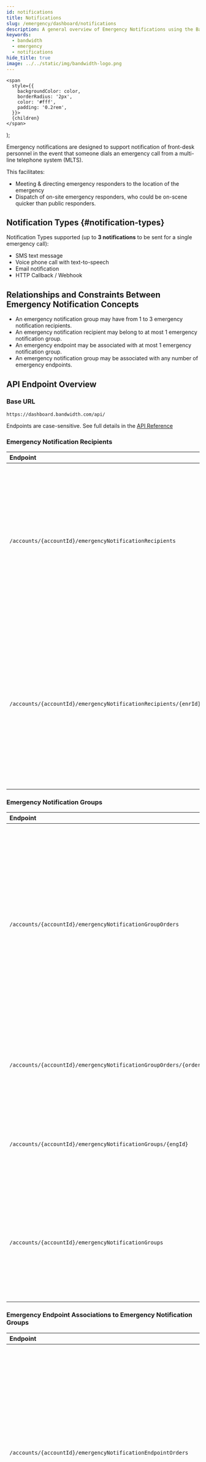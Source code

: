 ```yaml
---
id: notifications
title: Notifications
slug: /emergency/dashboard/notifications
description: A general overview of Emergency Notifications using the Bandwidth Dashboard
keywords:
  - bandwidth
  - emergency
  - notifications
hide_title: true
image: ../../static/img/bandwidth-logo.png
---
```


    <span
      style={{
        backgroundColor: color,
        borderRadius: '2px',
        color: '#fff',
        padding: '0.2rem',
      }}>
      {children}
    </span>
  );

Emergency notifications are designed to support notification of front-desk personnel in the event that someone dials an emergency call from a multi-line telephone system (MLTS).

This facilitates:

  * Meeting & directing emergency responders to the location of the emergency
  * Dispatch of on-site emergency responders, who could be on-scene quicker than public responders.

## Notification Types {#notification-types}

Notification Types supported (up to **3 notifications** to be sent for a single emergency call):

  * SMS text message
  * Voice phone call with text-to-speech
  * Email notification
  * HTTP Callback / Webhook

## Relationships and Constraints Between Emergency Notification Concepts

  * An emergency notification group may have from 1 to 3 emergency notification recipients.
  * An emergency notification recipient may belong to at most 1 emergency notification group.
  * An emergency endpoint may be associated with at most 1 emergency notification group.
  * An emergency notification group may be associated with any number of emergency endpoints.

## API Endpoint Overview

### Base URL

`https://dashboard.bandwidth.com/api/`

Endpoints are case-sensitive. See full details in the [API Reference](/apis/numbers)

### Emergency Notification Recipients

| Endpoint                                                        | Description                                                                                                                                                                                                                                                                                                                 |
|:----------------------------------------------------------------|:----------------------------------------------------------------------------------------------------------------------------------------------------------------------------------------------------------------------------------------------------------------------------------------------------------------------------|
| `/accounts/{accountId}/emergencyNotificationRecipients`         | Use the <Highlight color="#079CEE">POST</Highlight> operation to create an emergency notification recipient.<br/>Use the <<Highlight color="#00bf8c">GET</Highlight> operation with optional query parameters to fetch emergency notifications associated with the account.                                                                              |
| `/accounts/{accountId}/emergencyNotificationRecipients/{enrId}` | Use the <<Highlight color="#00bf8c">GET</Highlight> operation to fetch a specific emergency notification recipient by identifier.<br/>Use the <code class="put">PUT</code> operation to replace an emergency notification recipient.<br/>Use the <code class="delete">DELETE</code> operation to remove an emergency notification recipient. |

### Emergency Notification Groups

| Endpoint                                                           | Description                                                                                                                                                                                                                                                                                  |
|:-------------------------------------------------------------------|:---------------------------------------------------------------------------------------------------------------------------------------------------------------------------------------------------------------------------------------------------------------------------------------------|
| `/accounts/{accountId}/emergencyNotificationGroupOrders`           | Use the <Highlight color="#079CEE">POST</Highlight> operation to create an order to create, modify, or delete an emergency notification group.<br/>Use the <<Highlight color="#00bf8c">GET</Highlight> operation with optional query parameters to fetch emergency notification group orders associated with the account. |
| `/accounts/{accountId}/emergencyNotificationGroupOrders/{orderId}` | Use the <<Highlight color="#00bf8c">GET</Highlight> operation to fetch a specific emergency notification group order by identifier.                                                                                                                                                                         |
| `/accounts/{accountId}/emergencyNotificationGroups/{engId}`        | Use the <<Highlight color="#00bf8c">GET</Highlight> operation to fetch a specific current emergency notification group by identifier.                                                                                                                                                                       |
| `/accounts/{accountId}/emergencyNotificationGroups`                | Use the <<Highlight color="#00bf8c">GET</Highlight> operation with optional query parameters to fetch current emergency notification groups associated with the account.                                                                                                                                    |

### Emergency Endpoint Associations to Emergency Notification Groups

| Endpoint                                                              | Description                                                                                                                                                                                                                                                                                                            |
|:----------------------------------------------------------------------|:-----------------------------------------------------------------------------------------------------------------------------------------------------------------------------------------------------------------------------------------------------------------------------------------------------------------------|
| `/accounts/{accountId}/emergencyNotificationEndpointOrders`           | Use the <Highlight color="#079CEE">POST</Highlight> operation to create an order to add or remove emergency endpoint associations to an emergency notification group.<br/>Use the <<Highlight color="#00bf8c">GET</Highlight> operation with optional query parameters to fetch emergency notification endpoint orders associated with the account. |
| `/accounts/{accountId}/emergencyNotificationEndpointOrders/{orderId}` | Use the <<Highlight color="#00bf8c">GET</Highlight> operation to fetch a specific emergency notification endpoint order by identifier.                                                                                                                                                                                                |
| `/tns/{tn}/tndetails`                                                 | Use the <<Highlight color="#00bf8c">GET</Highlight> operation to fetch information, including emergency endpoint associations to an emergency notification group for a specified telephone number.                                                                                                                                    |
| `/accounts/{accountId}/aeuis`                                         | Use the <<Highlight color="#00bf8c">GET</Highlight> operation with optional query parameters to fetch information, including emergency endpoint associations to an emergency notification group for alternate caller identifiers associated with the account.                                                                         |
| `/accounts/{accountId}/aeuis/{acid}`                                  | Use the <<Highlight color="#00bf8c">GET</Highlight> operation to fetch information, including emergency endpoint associations to an emergency notification group for a specified alternate caller identifier.                                                                                                                         |

## Key Terminology

| Term                                  | Description                                                                                                                                                                                                                                                                                                                                                                                                                                                                                                                                                                                                                                                                                                                                                                                                                                |
|:--------------------------------------|:-------------------------------------------------------------------------------------------------------------------------------------------------------------------------------------------------------------------------------------------------------------------------------------------------------------------------------------------------------------------------------------------------------------------------------------------------------------------------------------------------------------------------------------------------------------------------------------------------------------------------------------------------------------------------------------------------------------------------------------------------------------------------------------------------------------------------------------------|
| Alternate Caller Identity (ACID)      | See Alternate End-User Identity (AEUI).                                                                                                                                                                                                                                                                                                                                                                                                                                                                                                                                                                                                                                                                                                                                                                                                    |
| Alternate End-User Identity (AEUI)    | A unique alpha-numeric string which may be used as an alternative to using a telephone number to identify the applicable 911 end-user. An AEUI may have an End User name and valid street address, in addition to the optional association with an emergency notification group.                                                                                                                                                                                                                                                                                                                                                                                                                                                                                                                                                          |
| Callback                              | A mechanism to deliver an emergency notification in which an HTTPS URL is invoked with information about the emergency call. An emergency notification recipient can have a type of Callback to indicate that a web URL should be invoked to deliver the notification of an emergency call.                                                                                                                                                                                                                                                                                                                                                                                                                                                                                                                                               |
| Callback Password                     | The password used to authenticate the sender of a Callback to the receiver of the Callback. When an emergency notification recipient is configured with type set to Callback, an HTTPS URL, callback password, and callback username are included in the configuration.                                                                                                                                                                                                                                                                                                                                                                                                                                                                                                                                                                   |
| Callback Username                     | The username used to authenticate the sender of a Callback to the receiver of the Callback. When an emergency notification recipient is configured with type set to Callback, an HTTPS URL, callback password, and callback username are included in the configuration.                                                                                                                                                                                                                                                                                                                                                                                                                                                                                                                                                                   |
| Callback URL                          | The HTTPS URL used as the target of an emergency notification recipient with type Callback. When an emergency notification recipient is configured with type set to Callback, an HTTPS URL, callback password, and callback username are included in the configuration.                                                                                                                                                                                                                                                                                                                                                                                                                                                                                                                                                                   |
| Date Formats                          | Where displayed or used for filtering order histories, use the format YYYY-MM-DDTHH:MM:SS.mmmmX, where if "X" is used for timezone information. For UTC, "X" is replaced with "Z". For other timezones, "X" is replaced with a positive or negative UTC offset. For example, a date and time specified in U.S. EDT would look like 2020-04-01T15:40:32.243-05:00. A date and time specified in U.S. EST would look like 2019-12-17T04:55:21.099-04:00. A date and time specified in Japan standard time would look like 2020-04-01T15:48:29.798+09:00. If the timezone information is omitted, UTC is assumed. If the time is omitted, time 00:00:00.000 is assumed.                                                                                                                                                                |
| Emergency Call                        | If an emergency endpoint is associated with an emergency notification group, and an emergency call is originated from that endpoint, notifications are sent according to the emergency notification recipients configured for the emergency notification group.                                                                                                                                                                                                                                                                                                                                                                                                                                                                                                                                                                            |
| Emergency Endpoint                    | An identifier associated with the originator of an emergency call. An emergency endpoint may be a telephone number or an AEUI. An emergency endpoint must be configured with an emergency location, including a valid street address. An emergency endpoint may be associated with one emergency notification group.                                                                                                                                                                                                                                                                                                                                                                                                                                                                                                                    |
| Emergency Endpoint AEUI               | An emergency endpoint defined as an AEUI.                                                                                                                                                                                                                                                                                                                                                                                                                                                                                                                                                                                                                                                                                                                                                                                                  |
| Emergency Endpoint TN                 | An emergency endpoint defined as a telephone number (TN).                                                                                                                                                                                                                                                                                                                                                                                                                                                                                                                                                                                                                                                                                                                                                                                  |
| Emergency Notification Endpoint Order | When an emergency endpoint is associated with an emergency notification group, that association is configured by submitting an order. The "order" provides a record of what was configured, when, and by whom. It also allows you to do other things while the order is being fulfilled. For example, an order to associate 10,000 emergency endpoints to an emergency notification group may take a couple of minutes to complete. If necessary for trouble-shooting, you may query the order history in a number of ways to find out when an endpoint was added to or removed from a group.                                                                                                                                                                                                                                          |
| Emergency Notification Group          | A container for a set of emergency endpoints that should all trigger the same set of emergency notifications if one of them places an emergency call. An emergency notification group may have from one to three emergency notification recipients of any type. For example, a group could have two email recipients and one SMS recipient. Any number of emergency endpoints may be associated with an emergency notification group.                                                                                                                                                                                                                                                                                                                                                                                                   |
| Emergency Notification Group Order    | When an emergency notification group is configured, it is done by submitting an order. The "order" provides a record of what was configured, when, and by whom. It also allows you to do other things while the order is being fulfilled. For example, if you add a new emergency notification recipient to an emergency notification group that has 10,000 emergency endpoints associated, it may take a couple of minutes to process the order. If necessary for trouble-shooting, you may query the order history in a number of ways to find out when a group was added, updated, or removed.                                                                                                                                                                                                                                      |
| Emergency Notification Recipient      | Defines the recipient of an emergency notification by specifying who should be notified and how that notification should be delivered. An emergency notification recipient has a description, a type, and a target. The type can be one of EMAIL, SMS, TTS, or CALLBACK. The target goes along with the type. For example, if the type is EMAIL, then the target is an email address. If the type is SMS, the target is a telephone number capable of receiving texts. If the type is TTS, the target is a telephone number. If type is CALLBACK, the target is an HTTPS URL that specifies the callback server. When type is CALLBACK, a Username and Password are also configured to authenticate the call to the callback server. An emergency notification recipient may be associated with one emergency notification group. |
| Notification Type                     | The mechanism used to deliver an emergency notification. Emergency notifications may be delivered by email, text, voice call (using text-to-speech), or an HTTP callback. See Emergency Notification Recipient for more details.                                                                                                                                                                                                                                                                                                                                                                                                                                                                                                                                                                                                           |
| Short Message Service (SMS)           | A means of delivering text messages to an SMS enabled device like a smartphone. If an Emergency Notification Recipient (see above) is configured to be an SMS type recipient, a text will be sent to the configured telephone number if an emergency call is placed by an emergency endpoint associated with the emergency notification group that uses that recipient.                                                                                                                                                                                                                                                                                                                                                                                                                                                                                       |
| Text To Speech (TTS)                  | A means of delivering a voice call to notify a recipient of an emergency call. An emergency notification recipient can have a type of TTS, meaning that a text-to-speech voice call should be placed to the configured telephone number if an emergency call is placed by an emergency endpoint associated with the emergency notification group that uses that recipient.                                                                                                                                                                                                                                                                                                                                                                                                                                                              |

